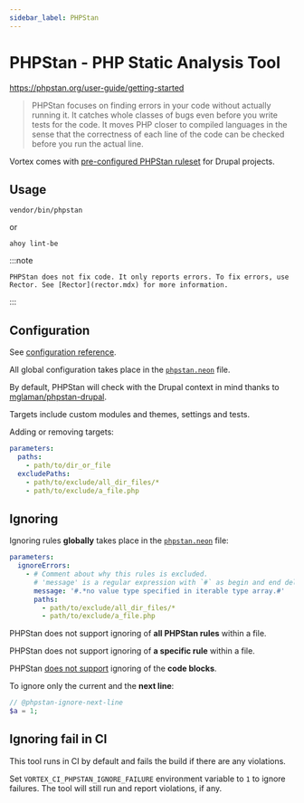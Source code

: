 ```yaml
---
sidebar_label: PHPStan
---
```


# PHPStan - PHP Static Analysis Tool

https://phpstan.org/user-guide/getting-started

> PHPStan focuses on finding errors in your code without actually running it. It
> catches whole classes of bugs even before you write tests for the code. It
> moves
> PHP closer to compiled languages in the sense that the correctness of each
> line
> of the code can be checked before you run the actual line.

Vortex comes with [pre-configured PHPStan ruleset](https://github.com/drevops/scaffold/blob/develop/phpstan.neon)
for
Drupal projects.

## Usage

```shell
vendor/bin/phpstan
```

or

```shell
ahoy lint-be
```

:::note

    PHPStan does not fix code. It only reports errors. To fix errors, use
    Rector. See [Rector](rector.mdx) for more information.

:::

## Configuration

See [configuration reference](https://phpstan.org/config-reference).

All global configuration takes place in
the [`phpstan.neon`](https://github.com/drevops/scaffold/blob/develop/phpstan.neon)
file.

By default, PHPStan will check with the Drupal context in mind thanks to
[mglaman/phpstan-drupal](https://github.com/mglaman/phpstan-drupal).

Targets include custom modules and themes, settings and tests.

Adding or removing targets:

```yaml
parameters:
  paths:
    - path/to/dir_or_file
  excludePaths:
    - path/to/exclude/all_dir_files/*
    - path/to/exclude/a_file.php
```

## Ignoring

Ignoring rules **globally** takes place in
the [`phpstan.neon`](https://github.com/drevops/scaffold/blob/develop/phpstan.neon) file:

```yaml
parameters:
  ignoreErrors:
    - # Comment about why this rules is excluded.
      # 'message' is a regular expression with `#` as begin and end delimiters.
      message: '#.*no value type specified in iterable type array.#'
      paths:
        - path/to/exclude/all_dir_files/*
        - path/to/exclude/a_file.php
```

PHPStan does not support ignoring of **all PHPStan rules** within a file.

PHPStan does not support ignoring of **a specific rule** within a file.

PHPStan [does not support](https://github.com/phpstan/phpstan/issues/4452)
ignoring of the **code blocks**.

To ignore only the current and the **next line**:

```php
// @phpstan-ignore-next-line
$a = 1;
```

## Ignoring fail in CI

This tool runs in CI by default and fails the build if there are any violations.

Set `VORTEX_CI_PHPSTAN_IGNORE_FAILURE` environment variable to `1` to ignore
failures. The tool will still run and report violations, if any.
